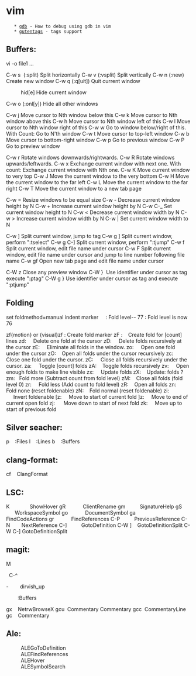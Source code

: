 = vim =

    * [[gdb]] - How to debug using gdb in vim
    * [[gutentags]] - tags support

== Buffers: ==
vi -o file1 ...

C-w s  (:split) Split horizontally
C-w v (:vsplit) Split vertically
C-w n (:new) Create new window
C-w q (:q[uit]) Quit current window
:hid[e] Hide current window
C-w o (:onl[y]) Hide all other windows

C-w j Move cursor to Nth window below this
C-w k Move cursor to Nth window above this
C-w h Move cursor to Nth window left of this
C-w l Move cursor to Nth window right of this
C-w w Go to window below/right of this. With Count: Go to N'th window
C-w t Move cursor to top-left window
C-w b Move cursor to bottom-right window
C-w p Go to previous window
C-w P Go to preview window

C-w r Rotate windows downwards/rightwards.
C-w R Rotate windows upwards/leftwards.
C-w x Exchange current window with next one. With count: Exchange current window with Nth one.
C-w K Move current window to very top
C-w J Move the current window to the very bottom
C-w H Move the current window to the far left
C-w L Move the current window to the far right
C-w T Move the current window to a new tab page

C-w = Resize windows to be equal size
C-w - Decrease current window height by N
C-w + Increase current window height by N
C-w C-_ Set current window height to N
C-w < Decrease current window width by N
C-w > Increase current window width by N
C-w | Set current window width to N

C-w ] Split current window, jump to tag
C-w g ] Split current window, perform ":tselect"
C-w g C-] Split current window, perform ":tjump"
C-w f Split current window, edit file name under cursor
C-w F Split current window, edit file name under cursor and jump to line number following file name
C-w gf Open new tab page and edit file name under cursor

C-W z Close any preview window
C-W }  Use identifier under cursor as tag execute ":ptag"
C-W g } Use identifier under cursor as tag and execute ":ptjump"

== Folding ==
set foldmethod=manual indent marker
{{{     :  Fold level++
}}}     : Fold level--
{{{77 : Fold level is now77
}}}77 : Fold level is now 76


zf{motion} or {visual}zf : Create fold marker
zF :    Create fold for [count] lines
zd:     Delete one fold at the cursor
zD:     Delete folds recursively at the cursor
zE:     Eliminate all folds in the window.
zo:     Open one fold under the cursor
zO:    Open all folds under the cursor recursively
zc:     Close one fold under the cursor.
zC:     Close all folds recursively under the cursor.
za:     Toggle [count] folds
zA:    Toggle folds recursively
zv:     Open enough folds to make line visible
zx:     Update folds
zX:    Update: folds ?
zm:   Fold more (Subtract count from fold level)
zM:    Close all folds (fold level 0)
zr:     Fold less (Add count to fold level)
zR:    Open all folds
zn:     Fold none (reset foldenable)
zN:    Fold normal (reset foldenable)
zi:      Invert foldenable
[z:     Move to start of current fold
]z:     Move to end of current open fold
zj:      Move down to start of next fold
zk:     Move up to start of previous fold

== Silver seacher:  ==
<leader>p     :Files
<leader>l     :Lines
<leader>b     :Buffers

== clang-format: ==
<leader>cf     ClangFormat

== LSC: ==
K              ShowHover
gR            ClientRename
gm           SignatureHelp
gS            WorkspaceSymbol
go            DocumentSymbol
ga            FindCodeActions
gr            FindReferences
C-P          PreviousReference
C-N         NextReference
C-]          GotoDefinition
C-W ]     GotoDefinitionSplit
C-W C-] GotoDefinitionSplit

== magit: ==
<space>M

<space><space>  C-^

-         dirvish_up
;         :Buffers
gx     NetrwBrowseX
gcu   Commentary Commentary
gcc   CommentaryLine
gc    Commentary

== Ale: ==
:ALEGoToDefinition
:ALEFindReferences
:ALEHover
:ALESymbolSearch
